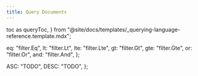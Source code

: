 ```yaml
---
title: Query Documents
---
```


  toc as queryToc,
} from "@site/docs/templates/_querying-language-reference.template.mdx";

  eq: "filter.Eq",
  lt: "filter.Lt",
  lte: "filter.Lte",
  gt: "filter.Gt",
  gte: "filter.Gte",
  or: "filter.Or",
  and: "filter.And",
};

  ASC: "TODO",
  DESC: "TODO",
};

<QueryTemplate
  codeLang="go"
  filters={filterSyntax}
  createCollection={createCollectionSource}
  readOne={readOneSource}
  readMany={readManySource}
  readAll={readAllSource}
  multipleFields={multipleFieldsSource}
  readFields={readFieldsSource}
  rangeRead={rangeReadSource}
  metadataFilter={metaFilterSource}
  logicalFilters={logicalFiltersSource}
  nestedFields={nestedFieldsSources}
  readUsingCollation={readUsingCollationSource}
  sortDirection={sortDirectionSyntax}
  sortResults={sortResultsSource}
/>

